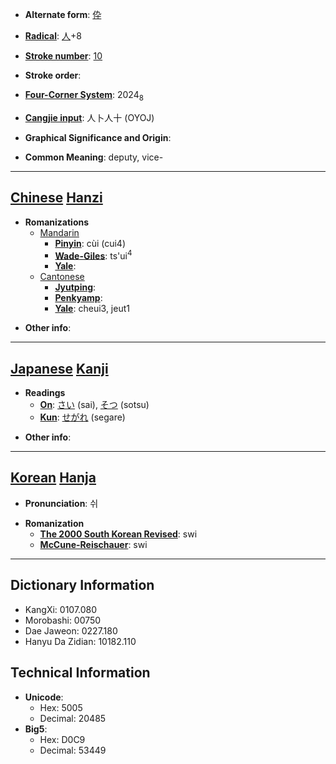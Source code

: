 * '''Alternate form''': [[伜]]

* '''[[Wiktionary:Chinese radical index| Radical]]''': [[Wiktionary:Chinese radical index 人|人]]+8

* '''[[Wiktionary:Chinese total strokes index|Stroke number]]''': [[Wiktionary:Chinese total strokes index 10|10]]

* '''Stroke order''': 

* '''[[Wiktionary:Chinese four corner index|Four-Corner System]]''': 2024<sub>8</sub>

* '''[[Wiktionary:Chinese Cangjie index|Cangjie input]]''': 人卜人十 (OYOJ)

* '''Graphical Significance and Origin''': 

* '''Common Meaning''': deputy, vice-

----

== [[Chinese]] [[Hanzi]] ==

* '''Romanizations'''
** [[Mandarin]]
*** '''[[Pinyin]]''': cùi (cui4)
*** '''[[Wade-Giles]]''': ts'ui<sup>4</sup>
*** '''[[Yale]]''': 
**[[Cantonese]]
***'''[[Jyutping]]''':
***'''[[Penkyamp]]''': 
***'''[[Yale]]''': cheui3, jeut1

* '''Other info''': 

----

== [[Japanese]] [[Kanji]] ==

* '''Readings'''
** '''[[On]]''': [[さい]] (sai), [[そつ]] (sotsu)
** '''[[Kun]]''': [[せがれ]] (segare)

* '''Other info''':  

----

== [[Korean]] [[Hanja]] ==

* '''Pronunciation''': 쉬

* '''Romanization'''
** '''[[The 2000 South Korean Revised Romanization|The 2000 South Korean Revised]]''': swi
** '''[[McCune-Reischauer]]''': swi

----

== Dictionary Information ==

* KangXi: 0107.080
* Morobashi: 00750
* Dae Jaweon: 0227.180
* Hanyu Da Zidian: 10182.110

== Technical Information ==

* '''Unicode''':
** Hex: 5005
** Decimal: 20485
* '''Big5''':
** Hex: D0C9
** Decimal: 53449